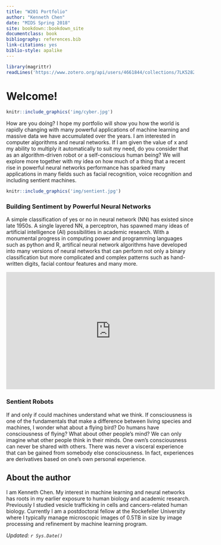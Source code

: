```yaml
---
title: "W201 Portfolio"
author: "Kenneth Chen"
date: "MIDS Spring 2018"
site: bookdown::bookdown_site
documentclass: book
bibliography: references.bib
link-citations: yes
biblio-style: apalike
---
```


<!-- This won't be displayed but it will initialize your R session. Add any R libraries you need here. -->
```r
library(magrittr)
readLines('https://www.zotero.org/api/users/4661844/collections/7LK528ZJ/items/top?limit=25&format=bibtex&key=irMkIdfSYmIOc8PoUBz0nzTE&v=1') %>% writeLines('references.bib')
```


# Welcome! {-}

<!-- You can include images saved within your repo... -->
```r
knitr::include_graphics('img/cyber.jpg')
```

How are you doing? I hope my portfolio will show you how the world is rapidly changing with many powerful applications of machine learning and massive data we have accumulated over the years. I am interested in computer algorithms and neural networks. If I am given the value of x and my ability to multiply it automatically to suit my need, do you consider that as an algorithm-driven robot or a self-conscious human being? We will explore more together with my idea on how much of a thing that a recent rise in powerful neural networks performance has sparked many applications in many fields such as facial recognition, voice recognition and including sentient machines. 

<!-- Below this line is just examples of how you can embed video from Google Drive. First you have to enable sharing, then just get the object ID which is that long string between d/ and /preview and will also be appended to any sharing link you generate for your video. -->
<p>
```r
knitr::include_graphics('img/sentient.jpg')
```

### Building Sentiment by Powerful Neural Networks {-}

A simple classification of yes or no in neural network (NN) has existed since late 1950s. A single layered NN, a perceptron, has spawned many ideas of artificial intelligence (AI) possibilities in academic research. With a monumental progress in computing power and programming languages such as python and R, artifical neural network algorithms have developed into many versions of neural networks that can perform not only a binary classification but more complicated and complex patterns such as hand-written digits, facial contour features and many more.  

<div align="center"><iframe width="560" height="315" src="https://www.youtube.com/embed/fRj34o4hN4I?rel=0" frameborder="0" allowfullscreen></iframe></div>

### Sentient Robots {-}

If and only if could machines understand what we think. If consciousness is one of the fundamentals that make a difference between living species and machines, I wonder what about a flying bird? Do humans have consciousness of flying? What about other people's mind? We can only imagine what other people think in their minds. One own's consciousness can never be shared with others. There was never a visceral experience that can be gained from somebody else consciousness. In fact, experiences are derivatives based on one's own personal experience. 

## About the author {-}

I am Kenneth Chen. My interest in machine learning and neural networks has roots in my earlier exposure to human biology and academic research. Previously I studied vesicle trafficking in cells and cancers-related human biology. Currently I am a postdoctoral fellow at the Rockefeller University where I typically manage microscopic images of 0.5TB in size by image processing and refinement by machine learning program. 

*Updated: `r Sys.Date()`*
